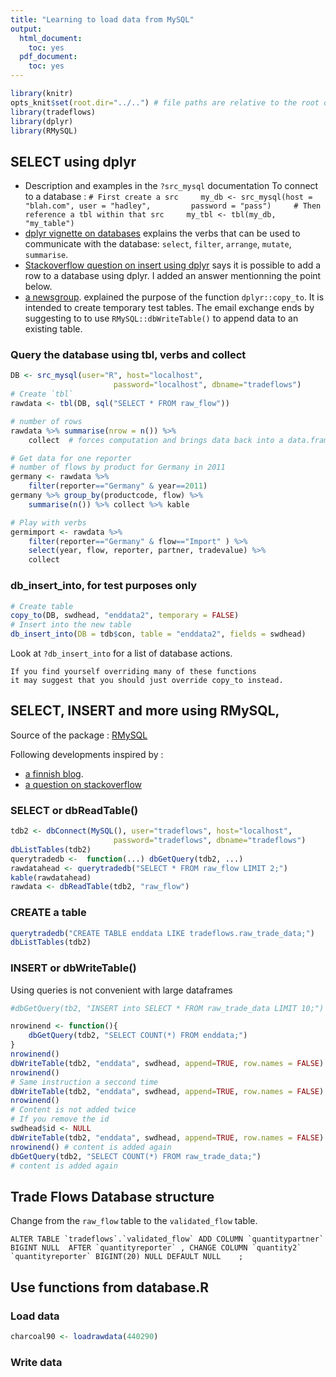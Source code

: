 ```yaml
---
title: "Learning to load data from MySQL"
output:
  html_document:
    toc: yes
  pdf_document:
    toc: yes
---
```



```r
library(knitr)
opts_knit$set(root.dir="../..") # file paths are relative to the root of the project directory
library(tradeflows)
library(dplyr)
library(RMySQL)
``` 

## SELECT using dplyr
* Description and examples in the `?src_mysql` documentation
    To connect to a database :
    ```
    # First create a src
    my_db <- src_mysql(host = "blah.com", user = "hadley",
        password = "pass")
    # Then reference a tbl within that src
    my_tbl <- tbl(my_db, "my_table")
    ```
* [dplyr vignette on databases](http://cran.r-project.org/web/packages/dplyr/vignettes/databases.html) explains the verbs that can be used to communicate with the database: `select`, `filter`, `arrange`, `mutate`, `summarise`.
* [Stackoverflow question on insert using dplyr](http://stackoverflow.com/questions/26568182/is-it-possible-to-insert-add-a-row-to-a-sqlite-db-table-using-dplyr-package) says it is possible to add a row to a database using dplyr. I added an answer mentionning the point below.
* [a newsgroup](https://groups.google.com/forum/#!topic/manipulatr/IsRVJWoMPe4). 
   explained the purpose of the function `dplyr::copy_to`.
   It is intended to create temporary test tables.
   The email exchange ends by suggesting to to use `RMySQL::dbWriteTable()` 
   to append data to an existing table.

### Query the database using tbl, verbs and collect
```r
DB <- src_mysql(user="R", host="localhost",
                       password="localhost", dbname="tradeflows")
# Create `tbl`
rawdata <- tbl(DB, sql("SELECT * FROM raw_flow"))

# number of rows
rawdata %>% summarise(nrow = n()) %>%
    collect  # forces computation and brings data back into a data.frame 

# Get data for one reporter
# number of flows by product for Germany in 2011
germany <- rawdata %>% 
    filter(reporter=="Germany" & year==2011) 
germany %>% group_by(productcode, flow) %>%
    summarise(n()) %>% collect %>% kable

# Play with verbs
germimport <- rawdata %>% 
    filter(reporter=="Germany" & flow=="Import" ) %>%
    select(year, flow, reporter, partner, tradevalue) %>%
    collect
```

### db_insert_into, for test purposes only
```r
# Create table
copy_to(DB, swdhead, "enddata2", temporary = FALSE)
# Insert into the new table
db_insert_into(DB = tdb$con, table = "enddata2", fields = swdhead) 
```

Look at `?db_insert_into` for a list of database actions.

    If you find yourself overriding many of these functions
    it may suggest that you should just override copy_to instead.

## SELECT, INSERT and more using RMySQL, 
Source of the package : [RMySQL](https://github.com/jeffreyhorner/RMySQL)

Following developments inspired by :

* [a finnish blog](http://gettinggeneticsdone.blogspot.fi/2011/12/query-mysql-database-from-r-using.html).
* [a question on stackoverflow](http://stackoverflow.com/questions/5431961/connect-to-mysql-database-with-rmysql)


### SELECT or dbReadTable()
```r
tdb2 <- dbConnect(MySQL(), user="tradeflows", host="localhost",
                       password="tradeflows", dbname="tradeflows")
dbListTables(tdb2)
querytradedb <-  function(...) dbGetQuery(tdb2, ...)
rawdatahead <- querytradedb("SELECT * FROM raw_flow LIMIT 2;")
kable(rawdatahead)
rawdata <- dbReadTable(tdb2, "raw_flow")
```


### CREATE a table
```r
querytradedb("CREATE TABLE enddata LIKE tradeflows.raw_trade_data;")
dbListTables(tdb2)
```


### INSERT or dbWriteTable()
Using queries is not convenient with large dataframes
```r
#dbGetQuery(tb2, "INSERT into SELECT * FROM raw_trade_data LIMIT 10;")


```

```r
nrowinend <- function(){
    dbGetQuery(tdb2, "SELECT COUNT(*) FROM enddata;")
}
nrowinend()
dbWriteTable(tdb2, "enddata", swdhead, append=TRUE, row.names = FALSE)
nrowinend()
# Same instruction a seccond time
dbWriteTable(tdb2, "enddata", swdhead, append=TRUE, row.names = FALSE)
nrowinend()
# Content is not added twice
# If you remove the id
swdhead$id <- NULL
dbWriteTable(tdb2, "enddata", swdhead, append=TRUE, row.names = FALSE)
nrowinend() # content is added again
dbGetQuery(tdb2, "SELECT COUNT(*) FROM raw_trade_data;")
# content is added again
```


## Trade Flows Database structure
Change from the `raw_flow` table to the `validated_flow` table.
```
ALTER TABLE `tradeflows`.`validated_flow` ADD COLUMN `quantitypartner` BIGINT NULL  AFTER `quantityreporter` , CHANGE COLUMN `quantity2` `quantityreporter` BIGINT(20) NULL DEFAULT NULL    ;
```

## Use functions from database.R
### Load data
```r
charcoal90 <- loadrawdata(440290)
```


### Write data
```r

```


